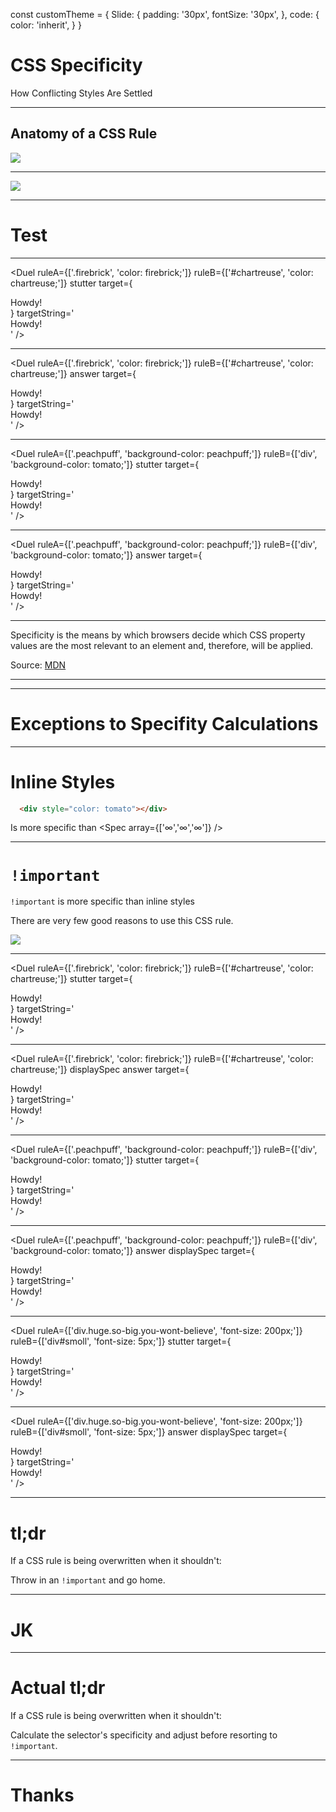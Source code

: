 const customTheme = {
  Slide: {
    padding: '30px',
    fontSize: '30px',
  },
  code: {
    color: 'inherit',
  }
}

# CSS Specificity
How Conflicting Styles Are Settled

---

## Anatomy of a CSS Rule
![](./assets/css-anatomy.png)

---

<Image size="50%" src="./assets/conflict.png"/>

---

# Test

---

<Duel
  ruleA={['.firebrick', 'color: firebrick;']}
  ruleB={['#chartreuse', 'color: chartreuse;']}
  stutter
  target={<div id="chartreuse" className="firebrick">Howdy!</div>}
  targetString='<div id="chartreuse" class="firebrick">Howdy!</div>'
/>

---

<Duel
  ruleA={['.firebrick', 'color: firebrick;']}
  ruleB={['#chartreuse', 'color: chartreuse;']}
  answer
  target={<div id="chartreuse" className="firebrick">Howdy!</div>}
  targetString='<div id="chartreuse" class="firebrick">Howdy!</div>'
/>

---

<Duel
  ruleA={['.peachpuff', 'background-color: peachpuff;']}
  ruleB={['div', 'background-color: tomato;']}
  stutter
  target={<div className="peachpuff">Howdy!</div>}
  targetString='<div class="peachpuff">Howdy!</div>'
/>

---

<Duel
  ruleA={['.peachpuff', 'background-color: peachpuff;']}
  ruleB={['div', 'background-color: tomato;']}
  answer
  target={<div className="peachpuff">Howdy!</div>}
  targetString='<div class="peachpuff">Howdy!</div>'
/>

---

Specificity is the means by which browsers decide which
CSS property values are the most relevant to an element
and, therefore, will be applied.

Source: [MDN](https://developer.mozilla.org/en-US/docs/Web/CSS/Specificity)

---

<SpecCalc />

---

# Exceptions to Specifity Calculations

---
# Inline Styles

  ```html
    <div style="color: tomato"></div>
  ```
  Is more specific than
  <Spec array={['∞','∞','∞']} />

---

# `!important`

  `!important` is more specific than inline styles

  There are very few good reasons to use this CSS rule.

  ![](./assets/important.jpg)

---
<Duel
  ruleA={['.firebrick', 'color: firebrick;']}
  ruleB={['#chartreuse', 'color: chartreuse;']}
  stutter
  target={<div id="chartreuse" className="firebrick">Howdy!</div>}
  targetString='<div id="chartreuse" class="firebrick">Howdy!</div>'
/>

---

<Duel
  ruleA={['.firebrick', 'color: firebrick;']}
  ruleB={['#chartreuse', 'color: chartreuse;']}
  displaySpec
  answer
  target={<div id="chartreuse" className="firebrick">Howdy!</div>}
  targetString='<div id="chartreuse" class="firebrick">Howdy!</div>'
/>

---

<Duel
  ruleA={['.peachpuff', 'background-color: peachpuff;']}
  ruleB={['div', 'background-color: tomato;']}
  stutter
  target={<div className="peachpuff">Howdy!</div>}
  targetString='<div class="peachpuff">Howdy!</div>'
/>

---

<Duel
  ruleA={['.peachpuff', 'background-color: peachpuff;']}
  ruleB={['div', 'background-color: tomato;']}
  answer
  displaySpec
  target={<div className="peachpuff">Howdy!</div>}
  targetString='<div class="peachpuff">Howdy!</div>'
/>

---

<Duel
  ruleA={['div.huge.so-big.you-wont-believe', 'font-size: 200px;']}
  ruleB={['div#smoll', 'font-size: 5px;']}
  stutter
  target={<div className="huge so-big you-wont-believe" id="smoll">Howdy!</div>}
  targetString='<div class="huge so-big you-wont-believe" id="smoll">Howdy!</div>'
/>

---

<Duel
  ruleA={['div.huge.so-big.you-wont-believe', 'font-size: 200px;']}
  ruleB={['div#smoll', 'font-size: 5px;']}
  answer
  displaySpec
  target={<div className="huge so-big you-wont-believe" id="smoll">Howdy!</div>}
  targetString='<div class="huge so-big you-wont-believe" id="smoll">Howdy!</div>'
/>

---

# tl;dr
If a CSS rule is being overwritten when it shouldn't:

Throw in an `!important` and go home.

---

# JK

---

# Actual tl;dr

If a CSS rule is being overwritten when it shouldn't:

Calculate the selector's specificity and adjust before resorting to `!important`.

---

# Thanks
